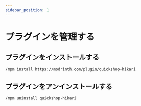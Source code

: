 ```yaml
---
sidebar_position: 1
---
```


# プラグインを管理する

## プラグインをインストールする

```bash
/mpm install https://modrinth.com/plugin/quickshop-hikari
```

## プラグインをアンインストールする

```bash
/mpm uninstall quickshop-hikari
```


